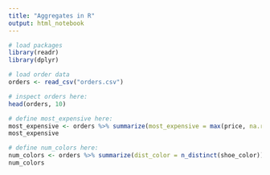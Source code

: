```yaml
---
title: "Aggregates in R"
output: html_notebook
---
```


```r
# load packages
library(readr)
library(dplyr)
```

```r
# load order data
orders <- read_csv("orders.csv")

# inspect orders here:
head(orders, 10)
```

```r
# define most_expensive here:
most_expensive <- orders %>% summarize(most_expensive = max(price, na.rm = TRUE))
most_expensive
```

```r
# define num_colors here:
num_colors <- orders %>% summarize(dist_color = n_distinct(shoe_color))
num_colors
```